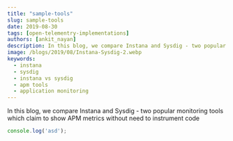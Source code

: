 ```yaml
---
title: "sample-tools"
slug: sample-tools
date: 2019-08-30
tags: [open-telementry-implementations]
authors: [ankit_nayan]
description: In this blog, we compare Instana and Sysdig - two popular monitoring tools which claim to show APM metrics without need to instrument code
image: /blogs/2019/08/Instana-Sysdig-2.webp
keywords:
  - instana
  - sysdig
  - instana vs sysdig
  - apm tools
  - application monitoring
---
```


In this blog, we compare Instana and Sysdig - two popular monitoring tools which claim to show APM metrics without need to instrument code


```js
console.log('asd');
```


